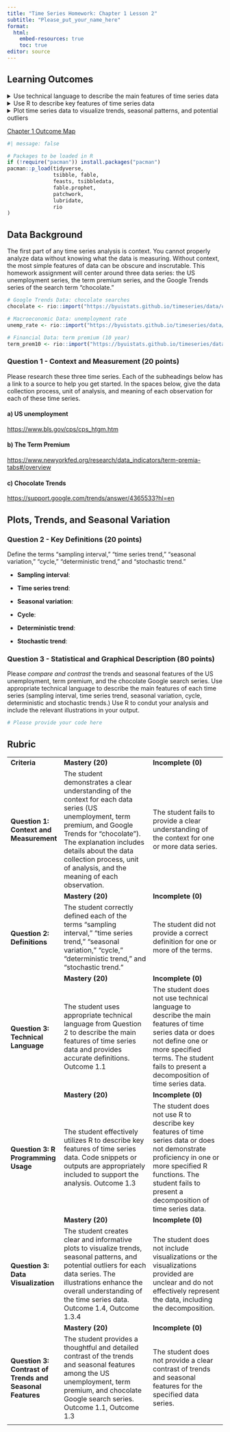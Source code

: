 ```yaml
---
title: "Time Series Homework: Chapter 1 Lesson 2"
subtitle: "Please_put_your_name_here"
format: 
  html:
    embed-resources: true
    toc: true
editor: source
---
```


## Learning Outcomes

<details>

<summary>Use technical language to describe the main features of time series data</summary>

```         
-   Define time series analysis
-   Define time series
-   Define sampling interval
-   Define serial dependence or autocorrelation
-   Define a time series trend
-   Define seasonal variation
-   Define cycle
-   Differentiate between deterministic and stochastic trends
```

</details>

<details>

<summary>Use R to describe key features of time series data</summary>

```         
-   Create a seasonal summmary of a time series
```

</details>

<details>

<summary>Plot time series data to visualize trends, seasonal patterns, and potential outliers</summary>

```         
-   Plot a "ts" object
-   Make boxplots to examine distribution of values within each season
```

</details>

[Chapter 1 Outcome Map](https://docs.google.com/spreadsheets/d/1iYftJo380M2d9rV-KexgEaCjkKbqK3Ip7uEdn-Y15B4/edit?usp=sharing)

```r
#| message: false

# Packages to be loaded in R
if (!require("pacman")) install.packages("pacman")
pacman::p_load(tidyverse, 
               tsibble, fable,
               feasts, tsibbledata,
               fable.prophet,
               patchwork,
               lubridate, 
               rio 
)
```

## Data Background

The first part of any time series analysis is context. You cannot properly analyze data without knowing what the data is measuring. Without context, the most simple features of data can be obscure and inscrutable. This homework assignment will center around three data series: the US unemployment series, the term premium series, and the Google Trends series of the search term "chocolate."

```r
# Google Trends Data: chocolate searches
chocolate <- rio::import("https://byuistats.github.io/timeseries/data/chocolate.csv")

# Macroeconomic Data: unemployment rate
unemp_rate <- rio::import("https://byuistats.github.io/timeseries/data/unemp_rate.csv")

# Financial Data: term premium (10 year)
term_prem10 <- rio::import("https://byuistats.github.io/timeseries/data/term_prem10.csv")
```

### Question 1 - Context and Measurement (20 points)

Please research these three time series. Each of the subheadings below has a link to a source to help you get started. In the spaces below, give the data collection process, unit of analysis, and meaning of each observation for each of these time series.

#### a) US unemployment

<https://www.bls.gov/cps/cps_htgm.htm>

::: {.callout-note title="Answer" icon="false"}
<!-- Delete this and put your answer here. The three colons mark the end of your answer. -->
:::

#### b) The Term Premium

<https://www.newyorkfed.org/research/data_indicators/term-premia-tabs#/overview>

::: {.callout-note title="Answer" icon="false"}
<!-- Delete this and put your answer here. The three colons mark the end of your answer. -->
:::

#### c) Chocolate Trends

<https://support.google.com/trends/answer/4365533?hl=en>

::: {.callout-note title="Answer" icon="false"}
<!-- Delete this and put your answer here. The three colons mark the end of your answer. -->
:::

## Plots, Trends, and Seasonal Variation

### Question 2 - Key Definitions (20 points)

Define the terms "sampling interval," "time series trend," "seasonal variation," "cycle," "deterministic trend," and "stochastic trend."

::: {.callout-note title="Answer" icon="false"}
-   **Sampling interval**: <!-- Delete this and put your answer here. -->

-   **Time series trend**: <!-- Delete this and put your answer here. -->

-   **Seasonal variation**: <!-- Delete this and put your answer here. -->

-   **Cycle**: <!-- Delete this and put your answer here. -->

-   **Deterministic trend**: <!-- Delete this and put your answer here. -->

-   **Stochastic trend**: <!-- Delete this and put your answer here. -->
:::

### Question 3 - Statistical and Graphical Description (80 points)

Please *compare and contrast* the trends and seasonal features of the US unemployment, term premium, and the chocolate Google search series. Use appropriate technical language to describe the main features of each time series (sampling interval, time series trend, seasonal variation, cycle, deterministic and stochastic trends.) Use R to condut your analysis and include the relevant illustrations in your output.

::: {.callout-note title="Answer" icon="false"}
```r
# Please provide your code here

```

<!-- Delete this and put your written answer here. The three colons mark the end of your answer. -->
:::

## Rubric

+---------------------------------------------------------------+-----------------------------------------------------------------------------------------------------------------------------------------------------------------------------------------------------------------------------------------------------------------------------------+---------------------------------------------------------------------------------------------------------------------------------------------------------------------------------------------------------------------+
| **Criteria**                                                  | **Mastery (20)**                                                                                                                                                                                                                                                                  | **Incomplete (0)**                                                                                                                                                                                                  |
+---------------------------------------------------------------+-----------------------------------------------------------------------------------------------------------------------------------------------------------------------------------------------------------------------------------------------------------------------------------+---------------------------------------------------------------------------------------------------------------------------------------------------------------------------------------------------------------------+
| #### **Question 1: Context and Measurement**                  | The student demonstrates a clear understanding of the context for each data series (US unemployment, term premium, and Google Trends for "chocolate"). The explanation includes details about the data collection process, unit of analysis, and the meaning of each observation. | The student fails to provide a clear understanding of the context for one or more data series.                                                                                                                      |
+---------------------------------------------------------------+-----------------------------------------------------------------------------------------------------------------------------------------------------------------------------------------------------------------------------------------------------------------------------------+---------------------------------------------------------------------------------------------------------------------------------------------------------------------------------------------------------------------+
|                                                               | **Mastery (20)**                                                                                                                                                                                                                                                                  | **Incomplete (0)**                                                                                                                                                                                                  |
+---------------------------------------------------------------+-----------------------------------------------------------------------------------------------------------------------------------------------------------------------------------------------------------------------------------------------------------------------------------+---------------------------------------------------------------------------------------------------------------------------------------------------------------------------------------------------------------------+
| #### **Question 2: Definitions**                              | The student correctly defined each of the terms "sampling interval," "time series trend," "seasonal variation," "cycle," "deterministic trend," and "stochastic trend."                                                                                                           | The student did not provide a correct definition for one or more of the terms.                                                                                                                                      |
+---------------------------------------------------------------+-----------------------------------------------------------------------------------------------------------------------------------------------------------------------------------------------------------------------------------------------------------------------------------+---------------------------------------------------------------------------------------------------------------------------------------------------------------------------------------------------------------------+
|                                                               | **Mastery (20)**                                                                                                                                                                                                                                                                  | **Incomplete (0)**                                                                                                                                                                                                  |
+---------------------------------------------------------------+-----------------------------------------------------------------------------------------------------------------------------------------------------------------------------------------------------------------------------------------------------------------------------------+---------------------------------------------------------------------------------------------------------------------------------------------------------------------------------------------------------------------+
| #### **Question 3: Technical Language**                       | The student uses appropriate technical language from Question 2 to describe the main features of time series data and provides accurate definitions. Outcome 1.1                                                                                                                  | The student does not use technical language to describe the main features of time series data or does not define one or more specified terms. The student fails to present a decomposition of time series data.     |
+---------------------------------------------------------------+-----------------------------------------------------------------------------------------------------------------------------------------------------------------------------------------------------------------------------------------------------------------------------------+---------------------------------------------------------------------------------------------------------------------------------------------------------------------------------------------------------------------+
|                                                               | **Mastery (20)**                                                                                                                                                                                                                                                                  | **Incomplete (0)**                                                                                                                                                                                                  |
+---------------------------------------------------------------+-----------------------------------------------------------------------------------------------------------------------------------------------------------------------------------------------------------------------------------------------------------------------------------+---------------------------------------------------------------------------------------------------------------------------------------------------------------------------------------------------------------------+
| #### **Question 3: R Programming Usage**                      | The student effectively utilizes R to describe key features of time series data. Code snippets or outputs are appropriately included to support the analysis. Outcome 1.3                                                                                                         | The student does not use R to describe key features of time series data or does not demonstrate proficiency in one or more specified R functions. The student fails to present a decomposition of time series data. |
+---------------------------------------------------------------+-----------------------------------------------------------------------------------------------------------------------------------------------------------------------------------------------------------------------------------------------------------------------------------+---------------------------------------------------------------------------------------------------------------------------------------------------------------------------------------------------------------------+
|                                                               | **Mastery (20)**                                                                                                                                                                                                                                                                  | **Incomplete (0)**                                                                                                                                                                                                  |
+---------------------------------------------------------------+-----------------------------------------------------------------------------------------------------------------------------------------------------------------------------------------------------------------------------------------------------------------------------------+---------------------------------------------------------------------------------------------------------------------------------------------------------------------------------------------------------------------+
| #### **Question 3: Data Visualization**                       | The student creates clear and informative plots to visualize trends, seasonal patterns, and potential outliers for each data series. The illustrations enhance the overall understanding of the time series data. Outcome 1.4, Outcome 1.3.4                                      | The student does not include visualizations or the visualizations provided are unclear and do not effectively represent the data, including the decomposition.                                                      |
+---------------------------------------------------------------+-----------------------------------------------------------------------------------------------------------------------------------------------------------------------------------------------------------------------------------------------------------------------------------+---------------------------------------------------------------------------------------------------------------------------------------------------------------------------------------------------------------------+
|                                                               | **Mastery (20)**                                                                                                                                                                                                                                                                  | **Incomplete (0)**                                                                                                                                                                                                  |
+---------------------------------------------------------------+-----------------------------------------------------------------------------------------------------------------------------------------------------------------------------------------------------------------------------------------------------------------------------------+---------------------------------------------------------------------------------------------------------------------------------------------------------------------------------------------------------------------+
| #### **Question 3: Contrast of Trends and Seasonal Features** | The student provides a thoughtful and detailed contrast of the trends and seasonal features among the US unemployment, term premium, and chocolate Google search series. Outcome 1.1, Outcome 1.3                                                                                 | The student does not provide a clear contrast of trends and seasonal features for the specified data series.                                                                                                        |
+---------------------------------------------------------------+-----------------------------------------------------------------------------------------------------------------------------------------------------------------------------------------------------------------------------------------------------------------------------------+---------------------------------------------------------------------------------------------------------------------------------------------------------------------------------------------------------------------+
|                                                               |                                                                                                                                                                                                                                                                                   |                                                                                                                                                                                                                     |
+---------------------------------------------------------------+-----------------------------------------------------------------------------------------------------------------------------------------------------------------------------------------------------------------------------------------------------------------------------------+---------------------------------------------------------------------------------------------------------------------------------------------------------------------------------------------------------------------+
